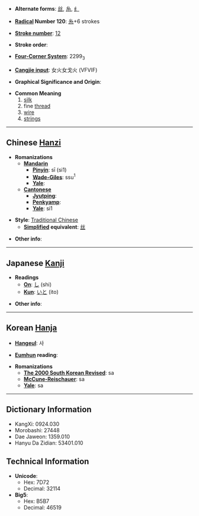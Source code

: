 * '''Alternate forms''': [[丝]], [[糸]], [[纟]]

* '''[[Wiktionary:Chinese radical index| Radical]] Number 120''': [[Wiktionary:Chinese radical index 糸|糸]]+6 strokes

* '''[[Wiktionary:Chinese total strokes index|Stroke number]]''': [[Wiktionary:Chinese total strokes index 12|12]]

* '''Stroke order''': 

* '''[[Wiktionary:Chinese four corner index|Four-Corner System]]''': 2299<sub>3</sub>

* '''[[Wiktionary:Chinese Cangjie index|Cangjie input]]''': 女火女戈火 (VFVIF)

* '''Graphical Significance and Origin''': 

* '''Common Meaning'''
*#[[silk]]
*# fine [[thread]]
*# [[wire]]
*# [[string]]s


----

== Chinese [[Hanzi]] ==

* '''Romanizations'''
** '''[[Mandarin]]'''
*** '''[[Pinyin]]''': sī (si1)
*** '''[[Wade-Giles]]''': ssu<sup>1</sup>
*** '''[[Yale]]''': 
** '''[[Cantonese]]'''
*** '''[[Jyutping]]''':
*** '''[[Penkyamp]]''': 
*** '''[[Yale]]''': si1

* '''Style''': [[Traditional Chinese]] 
** '''[[Simplified Chinese|Simplified]] equivalent''': [[丝]]

* '''Other info''': 

----

== Japanese [[Kanji]] ==

* '''Readings'''
** '''[[On]]''': [[し]] (shi)
** '''[[Kun]]''': [[いと]] (ito)

* '''Other info''':  

----

== Korean [[Hanja]] ==

* '''[[Hangeul]]''': 사

* '''[[Eumhun]] reading''': 

* '''Romanizations'''
** '''[[The 2000 South Korean Revised Romanization|The 2000 South Korean Revised]]''': sa
** '''[[McCune-Reischauer]]''': sa
** '''[[Yale]]''': sa

----

== Dictionary Information ==

* KangXi: 0924.030
* Morobashi: 27448
* Dae Jaweon: 1359.010
* Hanyu Da Zidian: 53401.010

== Technical Information ==

* '''Unicode''':
** Hex: 7D72
** Decimal: 32114
* '''Big5''':
** Hex: B5B7
** Decimal: 46519